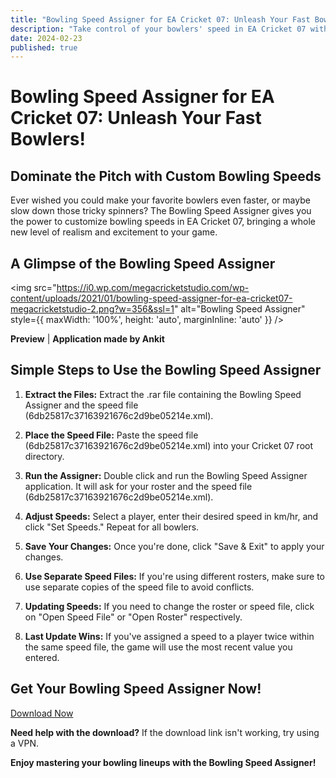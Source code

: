 ```yaml
---
title: "Bowling Speed Assigner for EA Cricket 07: Unleash Your Fast Bowlers!"
description: "Take control of your bowlers' speed in EA Cricket 07 with this handy tool.  Increase or decrease delivery speeds to create a more realistic and exciting game."
date: 2024-02-23
published: true
---
```


# Bowling Speed Assigner for EA Cricket 07: Unleash Your Fast Bowlers!

##  **Dominate the Pitch with Custom Bowling Speeds**

Ever wished you could make your favorite bowlers even faster, or maybe slow down those tricky spinners?  The Bowling Speed Assigner gives you the power to customize bowling speeds in EA Cricket 07, bringing a whole new level of realism and excitement to your game.

## **A Glimpse of the Bowling Speed Assigner**

  <img src="https://i0.wp.com/megacricketstudio.com/wp-content/uploads/2021/01/bowling-speed-assigner-for-ea-cricket07-megacricketstudio-2.png?w=356&ssl=1" alt="Bowling Speed Assigner" style={{ maxWidth: '100%', height: 'auto', marginInline: 'auto' }} />

**Preview** | **Application made by Ankit**

## **Simple Steps to Use the Bowling Speed Assigner**

1. **Extract the Files:** Extract the .rar file containing the Bowling Speed Assigner and the speed file (6db25817c37163921676c2d9be05214e.xml). 

2. **Place the Speed File:**  Paste the speed file (6db25817c37163921676c2d9be05214e.xml) into your Cricket 07 root directory. 

3. **Run the Assigner:**  Double click and run the Bowling Speed Assigner application. It will ask for your roster and the speed file (6db25817c37163921676c2d9be05214e.xml).

4. **Adjust Speeds:** Select a player, enter their desired speed in km/hr, and click "Set Speeds." Repeat for all bowlers.

5. **Save Your Changes:** Once you're done, click "Save & Exit" to apply your changes.

6. **Use Separate Speed Files:** If you're using different rosters, make sure to use separate copies of the speed file to avoid conflicts. 

7. **Updating Speeds:** If you need to change the roster or speed file, click on "Open Speed File" or "Open Roster" respectively. 

8. **Last Update Wins:**  If you've assigned a speed to a player twice within the same speed file, the game will use the most recent value you entered.

## **Get Your Bowling Speed Assigner Now!**

<p class="text-center">
  <a href="https://mega.nz/file/WiYy0JYY#REyT0ld5v3sRcFZaUp6DYtXuZQ7ebHJtn9muFXhm8kU" rel="noopener noreferrer" target="_blank" style={{ color: 'blue', fontWeight: 'bold' }}>Download Now</a>
</p>

**Need help with the download?** If the download link isn't working, try using a VPN. 

**Enjoy mastering your bowling lineups with the Bowling Speed Assigner!**